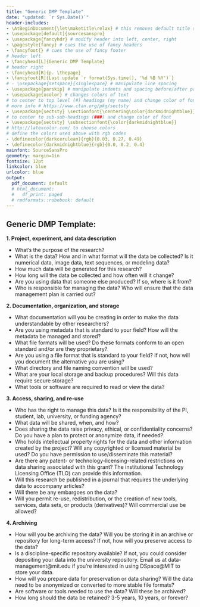 ```yaml
---
title: "Generic DMP Template"
date: "updated: `r Sys.Date()`"
header-includes:
- \AtBeginDocument{\let\maketitle\relax} # this removes default title section
- \usepackage[default]{sourcesanspro}
- \usepackage{fancyhdr} # modify header into left, center, right
- \pagestyle{fancy} # cues the use of fancy headers
- \fancyfoot{} # cues the use of fancy footer
# header left
- \fancyhead[L]{Generic DMP Template} 
# header right
- \fancyhead[R]{p. \thepage} 
- \fancyfoot[R]{Last update `r format(Sys.time(), '%d %B %Y')`}
# - \usepackage{setspace}{singlespace} # manipulate line spacing 
- \usepackage{parskip} # manipulate indents and spacing before/after paragra phs 
- \usepackage{xcolor} # changes colors of text
# to center to top level (#) headings (my name) and change color of font
# more info # https://www.ctan.org/pkg/sectsty
- \usepackage{sectsty} \sectionfont{\centering\color{darkmidnightblue}}
# to center to sub-sub-headings (###) and change color of font
- \usepackage{sectsty} \subsectionfont{\color{darkmidnightblue}}
# http://latexcolor.com/ to choose colors
# define the colors used above with rgb codes
- \definecolor{darkcerulean}{rgb}{0.03, 0.27, 0.49}
- \definecolor{darkmidnightblue}{rgb}{0.0, 0.2, 0.4}
mainfont: SourceSansPro
geometry: margin=1in
fontsize: 12pt
linkcolor: blue
urlcolor: blue
output:
  pdf_document: default
  # html_document:
  #   df_print: paged
  # rmdformats::robobook: default
---
```

## Generic DMP Template: 

**1. Project, experiment, and data description**

- What’s the purpose of the research?
-	What is the data? How and in what format will the data be collected? Is it numerical data, image data, text sequences, or modeling data?
-	How much data will be generated for this research?
-	How long will the data be collected and how often will it change?
-	Are you using data that someone else produced? If so, where is it from?
-	Who is responsible for managing the data? Who will ensure that the data management plan is carried out?


**2. Documentation, organization, and storage**

-	What documentation will you be creating in order to make the data understandable by other researchers?
-	Are you using metadata that is standard to your field? How will the metadata be managed and stored?
-	What file formats will be used? Do these formats conform to an open standard and/or are they proprietary?
-	Are you using a file format that is standard to your field? If not, how will you document the alternative you are using?
-	What directory and file naming convention will be used?
-	What are your local storage and backup procedures? Will this data require secure storage?
-	What tools or software are required to read or view the data?


**3.	Access, sharing, and re-use**

-	Who has the right to manage this data? Is it the responsibility of the PI, student, lab, university, or funding agency?
-	What data will be shared, when, and how?
-	Does sharing the data raise privacy, ethical, or confidentiality concerns?  Do you have a plan to protect or anonymize data, if needed?
-	Who holds intellectual property rights for the data and other information created by the project? Will any copyrighted or licensed material be used? Do you have permission to use/disseminate this material?
-	Are there any patent- or technology-licensing-related restrictions on data sharing associated with this grant? The institutional Technology Licensing Office (TLO) can provide this information.
-	Will this research be published in a journal that requires the underlying data to accompany articles?
-	Will there be any embargoes on the data?
-	Will you permit re-use, redistribution, or the creation of new tools, services, data sets, or products (derivatives)? Will commercial use be allowed?


**4.	Archiving**

-	How will you be archiving the data? Will you be storing it in an archive or repository for long-term access? If not, how will you preserve access to the data?
-	Is a discipline-specific repository available? If not, you could consider depositing your data into the university repository. Email us at data-management@mit.edu if you’re interested in using DSpace@MIT to store your data.
-	How will you prepare data for preservation or data sharing? Will the data need to be anonymized or converted to more stable file formats?
-	Are software or tools needed to use the data? Will these be archived?
-	How long should the data be retained? 3-5 years, 10 years, or forever?

